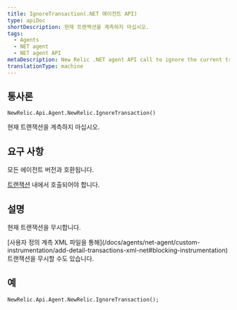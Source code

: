 ```yaml
---
title: IgnoreTransaction(.NET 에이전트 API)
type: apiDoc
shortDescription: 현재 트랜잭션을 계측하지 마십시오.
tags:
  - Agents
  - NET agent
  - NET agent API
metaDescription: New Relic .NET agent API call to ignore the current transaction entirely.
translationType: machine
---
```


## 통사론

```
NewRelic.Api.Agent.NewRelic.IgnoreTransaction()
```

현재 트랜잭션을 계측하지 마십시오.

## 요구 사항

모든 에이전트 버전과 호환됩니다.

[트랜잭션](/docs/accounts-partnerships/education/getting-started-new-relic/glossary#transaction) 내에서 호출되어야 합니다.

## 설명

현재 트랜잭션을 무시합니다.

<Callout variant="tip">
  [사용자 정의 계측 XML 파일을 통해](/docs/agents/net-agent/custom-instrumentation/add-detail-transactions-xml-net#blocking-instrumentation) 트랜잭션을 무시할 수도 있습니다.
</Callout>

## 예

```
NewRelic.Api.Agent.NewRelic.IgnoreTransaction();
```
